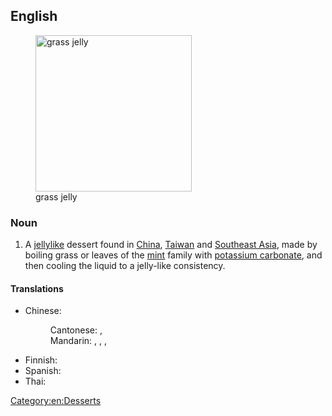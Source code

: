 ==English==
{{wikipedia}}
[[File:GrassJellyBlocks.jpg|250px|thumb|right|grass jelly]]

===Noun===
{{en-noun|-}}

# A [[jellylike]] dessert found in [[China]], [[Taiwan]] and [[Southeast Asia]], made by boiling grass or leaves of the [[mint]] family with [[potassium carbonate]], and then cooling the liquid to a jelly-like consistency.

====Translations====
{{trans-top|jellylike dessert}}
* Chinese:
*: Cantonese: {{t|yue|涼粉|sc=Hani}}, {{t|yue|凉粉|tr=loeng4 fan2|sc=Hani}}
*: Mandarin: {{t+|zh|涼粉|sc=Hani}}, {{t+|zh|凉粉|tr=liángfěn(r)|sc=Hani}}, {{qualifier|Taiwan}} {{t|cmn|燒仙草|sc=Hani}}, {{t|cmn|烧仙草|tr=shāoxiāncǎo|sc=Hani}}
{{trans-mid}}
* Finnish: {{t|fi|ruohohyytelö}}
* Spanish: {{t|es|jalea de hierba|f}}
* Thai: {{t|th|เฉาก๊วย}}
{{trans-bottom}}

[[Category:en:Desserts]]
